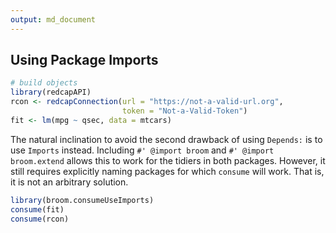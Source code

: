 ```yaml
---
output: md_document
---
```


## Using Package Imports

```r
# build objects
library(redcapAPI)
rcon <- redcapConnection(url = "https://not-a-valid-url.org",
                         token = "Not-a-Valid-Token")
fit <- lm(mpg ~ qsec, data = mtcars)
```

The natural inclination to avoid the second drawback of using `Depends:` is to use `Imports` instead. Including `#' @import broom` and `#' @import broom.extend` allows this to work for the tidiers in both packages. However, it still requires explicitly naming packages for which `consume` will work.  That is, it is not an arbitrary solution.

```r
library(broom.consumeUseImports)
consume(fit)
consume(rcon)
```